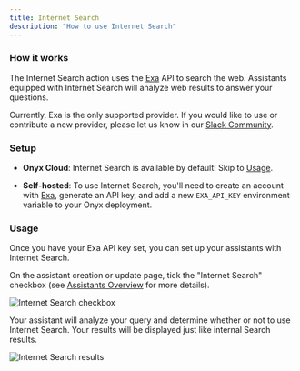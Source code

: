 ```yaml
---
title: Internet Search
description: "How to use Internet Search"
---
```



### How it works

The Internet Search action uses the [Exa](https://exa.ai) API to search the web. Assistants equipped with Internet Search will analyze web results to answer your questions.


Currently, Exa is the only supported provider. 
If you would like to use or contribute a new provider, please let us know in our [Slack Community](https://join.slack.com/t/onyx-dot-app/shared_invite/zt-34lu4m7xg-TsKGO6h8PDvR5W27zTdyhA).

### Setup

- **Onyx Cloud**: Internet Search is available by default! Skip to [Usage](#usage).

- **Self-hosted**: To use Internet Search, you'll need to create an account with [Exa](https://exa.ai), generate an API key, and add a new `EXA_API_KEY` environment variable to your Onyx deployment.

### Usage

Once you have your Exa API key set, you can set up your assistants with Internet Search.

On the assistant creation or update page, tick the "Internet Search" checkbox (see [Assistants Overview](../guides/assistants/overview) for more details).


![Internet Search checkbox](/assets/images/more/internet_search_assistant.png)


Your assistant will analyze your query and determine whether or not to use Internet Search. Your results will be displayed just like internal Search results.

![Internet Search results](/assets/images/more/internet_search_results.png)







